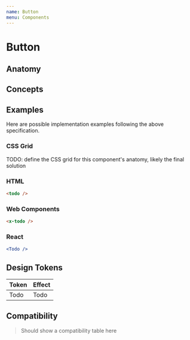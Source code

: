 ```yaml
---
name: Button
menu: Components
---
```



# Button

## Anatomy

<Anatomy component="Button" />

## Concepts

<Concepts component="Button" />

## Examples

Here are possible implementation examples following the above specification.

### CSS Grid

TODO: define the CSS grid for this component's anatomy, likely the final solution

### HTML

```html
<todo />
```

### Web Components

```html
<x-todo />
```

### React

```jsx
<Todo />
```

## Design Tokens

| Token | Effect |
| ----- | ------ |
| Todo  | Todo   |

## Compatibility

> Should show a compatibility table here

[100]: https://semantic-ui.com/elements/loader
[101]: https://carbondesignsystem.com/components/loading
[102]: https://atlaskit.atlassian.com/packages/core/spinner
[103]: https://getbootstrap.com/docs/4.2/components/spinners
[104]: https://lightningdesignsystem.com/components/badges
[105]: https://material.io/design/components/progress-indicators.html
[106]: https://developer.microsoft.com/en-us/fabric#/components/spinner
[107]: https://getuikit.com/docs/spinner
[108]: https://evergreen.segment.com/components/spinner
[109]: https://ant.design/components/spin
